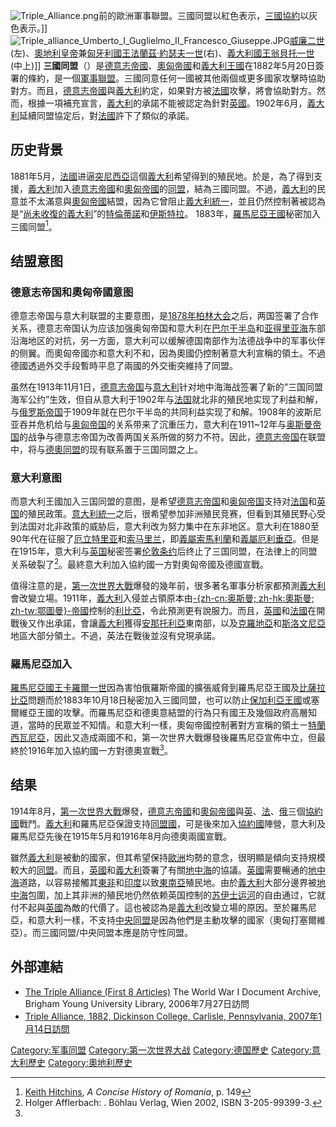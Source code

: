 {{about|1882年德國、奧匈帝國和意大利組成的同盟|其他同名的同盟|三國同盟 (消歧義)}}

[[File:Triple_Alliance.png|right]]前的歐洲軍事聯盟。三國同盟以紅色表示，[[三國協約|三國協約]]以灰色表示。]][[File:Triple_alliance_Umberto_I_Guglielmo_II_Francesco_Giuseppe.JPG|thumb]][[威廉二世_(德國)|威廉二世]] (左)、[[奧地利皇帝|奧地利皇帝]]兼[[匈牙利國王|匈牙利國王]][[法蘭茲·約瑟夫一世|法蘭茲·約瑟夫一世]](右)、[[義大利國王|義大利國王]][[翁貝托一世|翁貝托一世]] (中上)]]{{第一次世界大战的导火索}}
'''三國同盟'''（{{Lang-en|'''Triple Alliance'''}}）是[[德意志帝國|德意志帝國]]、[[奥匈帝国|奧匈帝國]]和[[意大利王國_(1861年–1946年)|義大利王國]]在1882年5月20日簽署的條約，是一個[[軍事聯盟|軍事聯盟]]。三國同意任何一國被其他兩個或更多國家攻擊時協助對方。而且，[[德意志帝國|德意志帝國]]與[[意大利王國_(1861年–1946年)|義大利]]約定，如果對方被[[法国|法國]]攻擊，將會協助對方。然而，根據一項補充宣言，[[意大利王國_(1861年–1946年)|義大利]]的承諾不能被認定為針對[[英国|英國]]。1902年6月，[[意大利王國_(1861年–1946年)|義大利]]延續同盟協定后，對[[法国|法國]]許下了類似的承諾。

== 历史背景 ==
1881年5月，[[法国|法國]]进逼[[突尼西亞|突尼西亞]]這個[[意大利王國_(1861年–1946年)|義大利]]希望得到的殖民地。於是，為了得到支援，[[意大利王國_(1861年–1946年)|義大利]]加入[[德意志帝國|德意志帝國]]和[[奥匈帝国|奧匈帝國]]的[[德奧同盟|同盟]]，結為三國同盟。不過，[[意大利王國_(1861年–1946年)|義大利]]的民意並不太滿意與[[奥匈帝国|奧匈帝國]]結盟，因為它曾阻止[[意大利統一|義大利統一]]，並且仍然控制著被認為是“[[尚未收復的意大利|尚未收復的義大利]]”的[[特倫蒂諾|特倫蒂諾]]和[[伊斯特拉半島|伊斯特拉]]。
1883年，[[羅馬尼亞王國|羅馬尼亞王國]]秘密加入三國同盟<ref name="#1">[[Keith_Hitchins|Keith Hitchins]], ''A Concise History of Romania'', p. 149</ref>。

==结盟意图 ==
===德意志帝国和奧匈帝國意图===
德意志帝国与意大利联盟的主要意图，是[[1878年柏林會議|1878年柏林大会]]之后，两国签署了合作关系，德意志帝国认为应该加强奥匈帝国和意大利在[[巴尔干半岛|巴尔干半岛]]和[[亚得里亚海|亚得里亚海]]东部沿海地区的对抗，另一方面，意大利可以缓解德国南部作为法德战争中的军事伙伴的侧翼。而奧匈帝國亦和意大利不和，因為奧國仍控制著意大利宣稱的領土。不過德國透過外交手段暫時平息了兩國的外交衝突維持了同盟。

虽然在1913年11月1日，[[德意志帝國|德意志帝国]]与[[意大利|意大利]]针对地中海海战签署了新的“三国同盟海军公约”生效，但自从意大利于1902年与[[法国|法国]]就北非的殖民地实现了利益和解，与[[俄罗斯帝国|俄罗斯帝国]]于1909年就在巴尔干半岛的共同利益实现了和解。1908年的波斯尼亚吞并危机给与[[奥匈帝国|奥匈帝国]]的关系带来了沉重压力，意大利在1911~12年与[[奥斯曼帝国|奥斯曼帝国]]的战争与德意志帝国为改善两国关系所做的努力不符。因此，[[德意志帝國|德意志帝国]]在联盟中，将与[[德奧同盟|德奧同盟]]的现有联系置于三国同盟之上。

===意大利意图===
而意大利王國加入三国同盟的意图，是希望[[德意志帝國|德意志帝国]]和[[奥匈帝国|奥匈帝国]]支持对[[法国|法国]]和[[英国|英国]]的殖民政策。[[意大利統一|意大利統一]]之后，很希望参加非洲殖民竞赛，但看到其殖民野心受到法国对北非政策的威胁后，意大利改为努力集中在东非地区。意大利在1880至90年代在征服了[[厄立特里亚|厄立特里亚]]和[[索马里兰|索马里兰]]，即[[義屬索馬利蘭|義屬索馬利蘭]]和[[義屬厄利垂亞|義屬厄利垂亞]]。但是在1915年，意大利与[[英国|英国]]秘密签署[[1915年倫敦條約|伦敦条约]]后终止了三国同盟，在法律上的同盟关系破裂了<ref>Holger Afflerbach: . Böhlau Verlag, Wien 2002, <nowiki>ISBN 3-205-99399-3</nowiki>.</ref>。最終意大利加入協約國一方對奧匈帝國及德國宣戰。

值得注意的是，[[第一次世界大战|第一次世界大戰]]爆發的幾年前，很多著名軍事分析家都預測[[意大利王國_(1861年–1946年)|義大利]]會改變立場。1911年，[[意大利王國_(1861年–1946年)|義大利]]入侵並占領原本由[[奥斯曼帝国|-{zh-cn:奥斯曼; zh-hk:奧斯曼; zh-tw:鄂圖曼}-帝國]]控制的[[利比亞|利比亞]]，令此預測更有說服力。而且，[[大英帝国|英國]]和[[法国|法國]]在開戰後又作出承諾，會讓[[意大利王國_(1861年–1946年)|義大利]]獲得[[安那托利亞|安那托利亞]]東南部，以及[[克罗地亚|克羅地亞]]和[[斯洛文尼亚|斯洛文尼亞]]地區大部分領土。不過，英法在戰後並沒有兌現承諾。

===羅馬尼亞加入===
[[羅馬尼亞國王|羅馬尼亞國王]][[卡羅爾一世|卡羅爾一世]]因為害怕俄羅斯帝國的擴張威脅到羅馬尼亞王國及[[比薩拉比亞|比薩拉比亞]]問題而於1883年10月18日秘密加入三國同盟，也可以防止[[保加利亞王國|保加利亞王國]]或塞爾維亞王國的攻擊。而羅馬尼亞和德奧意結盟的行為只有國王及幾個政府高層知道，當時的民眾並不知情。和意大利一樣，奧匈帝國控制著對方宣稱的領土ㄧ[[特蘭西瓦尼亞|特蘭西瓦尼亞]]，因此又造成兩國不和，第一次世界大戰爆發後羅馬尼亞宣佈中立，但最終於1916年加入協約國一方對德奧宣戰<ref name="#1"/>。

== 结果 ==
1914年8月，[[第一次世界大戰|第一次世界大戰]]爆發，[[德意志帝國|德意志帝國]]和[[奥匈帝国|奧匈帝國]]與[[大英帝国|英]]、[[法国|法]]、[[俄羅斯帝國|俄]]三個[[協約國|協約國]]戰鬥。[[意大利王國_(1861年–1946年)|義大利]]和羅馬尼亞保證支持[[同盟國|同盟國]]，可是後來加入[[協約國|協約國]]陣營，意大利及羅馬尼亞先後在1915年5月和1916年8月向德奧兩國宣戰。

雖然[[意大利王國_(1861年–1946年)|義大利]]是被動的國家，但其希望保持[[歐洲|歐洲]]均勢的意念，很明顯是傾向支持規模較大的[[同盟國_(第一次世界大戰)|同盟]]。而且，[[大英帝国|英國]]和[[意大利王國_(1861年–1946年)|義大利]]簽署了有關[[地中海|地中海]]的協議。[[大英帝国|英國]]需要暢通的[[地中海|地中海]]道路，以容易接觸其[[東非|東非]]和[[印度|印度]]以致[[東南亞|東南亞]]殖民地。由於[[意大利王國_(1861年–1946年)|義大利]]大部分邊界被[[地中海|地中海]]包圍，加上其非洲的殖民地仍然依赖英国控制的[[苏伊士运河|苏伊士运河]]的自由通过，它就付不起與[[大英帝国|英國]]為敵的代價了。這也被認為是[[意大利王國_(1861年–1946年)|義大利]]改變立場的原因。至於羅馬尼亞，和意大利一樣，不支持[[同盟國_(第一次世界大戰)|中央同盟]]是因為他們是主動攻擊的國家（奧匈打塞爾維亞）。而三國同盟/中央同盟本應是防守性同盟。

== 外部連結 ==
* [http://www.lib.byu.edu/~rdh/wwi/1914m/tripally.html The Triple Alliance (First 8 Articles)]{{Wayback|url=http://www.lib.byu.edu/~rdh/wwi/1914m/tripally.html |date=20061205230322 }} The World War I Document Archive, Brigham Young University Library, 2006年7月27日訪問
* [http://users.dickinson.edu/~rhyne/232/Six/Triple_Alliance_1882.html Triple Alliance, 1882, Dickinson College, Carlisle, Pennsylvania, 2007年1月14日訪問]{{Wayback|url=http://users.dickinson.edu/~rhyne/232/Six/Triple_Alliance_1882.html |date=20070205032206 }}

{{大國外交}}

[[Category:军事同盟|Category:军事同盟]]
[[Category:第一次世界大战|Category:第一次世界大战]]
[[Category:德国歷史|Category:德国歷史]]
[[Category:意大利歷史|Category:意大利歷史]]
[[Category:奧地利歷史|Category:奧地利歷史]]